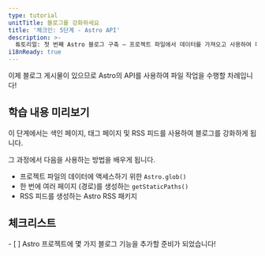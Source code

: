 ```yaml
---
type: tutorial
unitTitle: 블로그를 강화하세요
title: '체크인: 5단계 - Astro API'
description: >-
  튜토리얼: 첫 번째 Astro 블로그 구축 — 프로젝트 파일에서 데이터를 가져오고 사용하여 페이지 콘텐츠 및 경로를 동적으로 생성
i18nReady: true
---
```




이제 블로그 게시물이 있으므로 Astro의 API를 사용하여 파일 작업을 수행할 차례입니다!

## 학습 내용 미리보기

이 단계에서는 색인 페이지, 태그 페이지 및 RSS 피드를 사용하여 블로그를 강화하게 됩니다.

그 과정에서 다음을 사용하는 방법을 배우게 됩니다.
- 프로젝트 파일의 데이터에 액세스하기 위한 `Astro.glob()`
- 한 번에 여러 페이지 (경로)를 생성하는 `getStaticPaths()`
- RSS 피드를 생성하는 Astro RSS 패키지

<Box icon="check-list">

## 체크리스트

<Checklist>
- [ ] Astro 프로젝트에 몇 가지 블로그 기능을 추가할 준비가 되었습니다!
</Checklist>
</Box>
